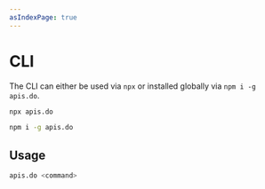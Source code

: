 ```yaml
---
asIndexPage: true
---
```


# CLI

The CLI can either be used via `npx` or installed globally via `npm i -g apis.do`.

```bash
npx apis.do
```

```bash
npm i -g apis.do
```

## Usage

```bash
apis.do <command>
```

